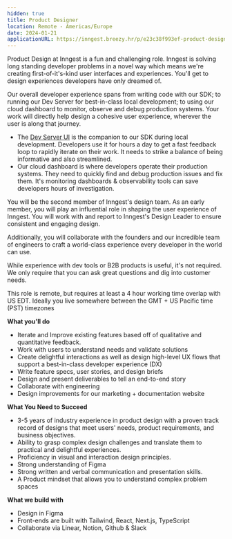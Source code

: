 ```yaml
---
hidden: true
title: Product Designer
location: Remote - Americas/Europe
date: 2024-01-21
applicationURL: https://inngest.breezy.hr/p/e23c38f993ef-product-designer/apply
---
```


Product Design at Inngest is a fun and challenging role. Inngest is solving long standing developer problems in a novel way which means we're creating first-of-it's-kind user interfaces and experiences. You'll get to design experiences developers have only dreamed of.

Our overall developer experience spans from writing code with our SDK; to running our Dev Server for best-in-class local development; to using our cloud dashboard to monitor, observe and debug production systems. Your work will directly help design a cohesive user experience, wherever the user is along that journey.

- The [Dev Server UI](https://www.inngest.com/docs/local-development) is the companion to our SDK during local development. Developers use it for hours a day to get a fast feedback loop to rapidly iterate on their work. It needs to strike a balance of being informative and also streamlined.
- Our cloud dashboard is where developers operate their production systems. They need to quickly find and debug production issues and fix them. It's monitoring dashboards & observability tools can save developers hours of investigation.

You will be the second member of Inngest's design team. As an early member, you will play an influential role in shaping the user experience of Inngest. You will work with and report to Inngest's Design Leader to ensure consistent and engaging design.

Additionally, you will collaborate with the founders and our incredible team of engineers to craft a world-class experience every developer in the world can use.

While experience with dev tools or B2B products is useful, it's not required.  We only require that you can ask great questions and dig into customer needs.

This role is remote, but requires at least a 4 hour working time overlap with US EDT. Ideally you live somewhere between the GMT + US Pacific time (PST) timezones

**What you'll do**

- Iterate and Improve existing features based off of qualitative and quantitative feedback.
- Work with users to understand needs and validate solutions
- Create delightful interactions as well as design high-level UX flows that support a best-in-class developer experience (DX)
- Write feature specs, user stories, and design briefs
- Design and present deliverables to tell an end-to-end story
- Collaborate with engineering
- Design improvements for our marketing + documentation website

**What You Need to Succeed**

- 3-5 years of industry experience in product design with a proven track record of designs that meet users' needs, product requirements, and business objectives.
- Ability to grasp complex design challenges and translate them to practical and delightful experiences.
- Proficiency in visual and interaction design principles.
- Strong understanding of Figma
- Strong written and verbal communication and presentation skills.
- A Product mindset that allows you to understand complex problem spaces

**What we build with**

- Design in Figma
- Front-ends are built with Tailwind, React, Next.js, TypeScript
- Collaborate via Linear, Notion, Github & Slack